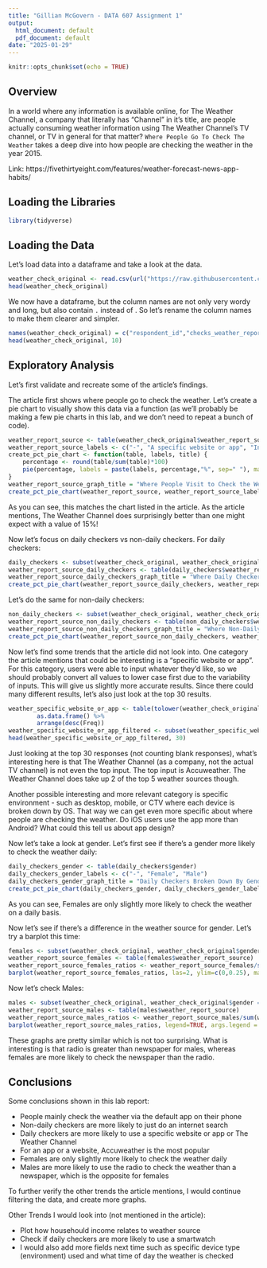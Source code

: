 ```yaml
---
title: "Gillian McGovern - DATA 607 Assignment 1"
output:
  html_document: default
  pdf_document: default
date: "2025-01-29"
---
```


```r
knitr::opts_chunk$set(echo = TRUE)
```

## Overview

In a world where any information is available online, for The Weather Channel, a company that literally has "Channel" in it's title, are people actually consuming weather information using The Weather Channel's TV channel, or TV in general for that matter? `Where People Go To Check The Weather` takes a deep dive into how people are checking the weather in the year 2015.

Link: https://fivethirtyeight.com/features/weather-forecast-news-app-habits/

## Loading the Libraries

```r
library(tidyverse)
```


## Loading the Data

Let's load data into a dataframe and take a look at the data.

```r
weather_check_original <- read.csv(url("https://raw.githubusercontent.com/fivethirtyeight/data/fcf572c4fba05a42f1f34f415bd5e6dc389efd68/weather-check/weather-check.csv"))
head(weather_check_original)
```

We now have a dataframe, but the column names are not only very wordy and long, but also contain `.` instead of ` `. So let's rename the column names to make them clearer and simpler.

```r
names(weather_check_original) = c("respondent_id","checks_weather_report_daily","weather_report_source","specific_website_or_app","likelihood_to_use_smartwatch","age","gender","total_household_income_from_previous_year","us_region")
head(weather_check_original, 10)
```

## Exploratory Analysis

Let's first validate and recreate some of the article's findings.

The article first shows where people go to check the weather. Let's create a pie chart to visually show this data via a function (as we'll probably be making a few pie charts in this lab, and we don't need to repeat a bunch of code).

```r
weather_report_source <- table(weather_check_original$weather_report_source)
weather_report_source_labels <- c("-", "A specific website or app", "Internet search", "Local TV News", "Newsletter", "Newspaper", "Radio weather", "The default weather app on your phone", "The Weather Channel")
create_pct_pie_chart <- function(table, labels, title) {
    percentage <- round(table/sum(table)*100)
    pie(percentage, labels = paste(labels, percentage,"%", sep=" "), main = title) # include the % value in the label
}
weather_report_source_graph_title = "Where People Visit to Check the Weather"
create_pct_pie_chart(weather_report_source, weather_report_source_labels, weather_report_source_graph_title)
```

As you can see, this matches the chart listed in the article. As the article mentions, The Weather Channel does surprisingly better than one might expect with a value of 15%!

Now let's focus on daily checkers vs non-daily checkers. For daily checkers:

```r
daily_checkers <- subset(weather_check_original, weather_check_original$checks_weather_report_daily == "Yes")
weather_report_source_daily_checkers <- table(daily_checkers$weather_report_source)
weather_report_source_daily_checkers_graph_title = "Where Daily Checkers Visit to Check the Weather"
create_pct_pie_chart(weather_report_source_daily_checkers, weather_report_source_labels, weather_report_source_daily_checkers_graph_title)
```
Let's do the same for non-daily checkers:

```r
non_daily_checkers <- subset(weather_check_original, weather_check_original$checks_weather_report_daily == "No")
weather_report_source_non_daily_checkers <- table(non_daily_checkers$weather_report_source)
weather_report_source_non_daily_checkers_graph_title = "Where Non-Daily Checkers Visit to Check the Weather"
create_pct_pie_chart(weather_report_source_non_daily_checkers, weather_report_source_labels, weather_report_source_non_daily_checkers_graph_title)
```

Now let's find some trends that the article did not look into. One category the article mentions that could be interesting is a "specific website or app". For this category, users were able to input whatever they'd like, so we should probably convert all values to lower case first due to the variability of inputs. This will give us slightly more accurate results. Since there could many different results, let's also just look at the top 30 results.

```r
weather_specific_website_or_app <- table(tolower(weather_check_original$specific_website_or_app)) %>% 
        as.data.frame() %>% 
        arrange(desc(Freq))
weather_specific_website_or_app_filtered <- subset(weather_specific_website_or_app, weather_specific_website_or_app$Var1 != "-") # skip blank responses
head(weather_specific_website_or_app_filtered, 30)
```
Just looking at the top 30 responses (not counting blank responses), what's interesting here is that The Weather Channel (as a company, not the actual TV channel) is not even the top input. The top input is Accuweather. The Weather Channel does take up 2 of the top 5 weather sources though.

Another possible interesting and more relevant category is specific environment - such as desktop, mobile, or CTV where each device is broken down by OS. That way we can get even more specific about where people are checking the weather. Do iOS users use the app more than Android? What could this tell us about app design?

Now let's take a look at gender. Let's first see if there's a gender more likely to check the weather daily:

```r
daily_checkers_gender <- table(daily_checkers$gender)
daily_checkers_gender_labels <- c("-", "Female", "Male")
daily_checkers_gender_graph_title = "Daily Checkers Broken Down By Gender"
create_pct_pie_chart(daily_checkers_gender, daily_checkers_gender_labels, daily_checkers_gender_graph_title)
```

As you can see, Females are only slightly more likely to check the weather on a daily basis.

Now let's see if there's a difference in the weather source for gender. Let's try a barplot this time:

```r
females <- subset(weather_check_original, weather_check_original$gender == "Female")
weather_report_source_females <- table(females$weather_report_source)
weather_report_source_females_ratios <- weather_report_source_females/sum(weather_report_source_females)
barplot(weather_report_source_females_ratios, las=2, ylim=c(0,0.25), main = "Where Females Visit to Check the Weather")
```

Now let's check Males:

```r
males <- subset(weather_check_original, weather_check_original$gender == "Male")
weather_report_source_males <- table(males$weather_report_source)
weather_report_source_males_ratios <- weather_report_source_males/sum(weather_report_source_males)
barplot(weather_report_source_males_ratios, legend=TRUE, args.legend = list(x = 9, y = -1.9, horiz=T), las=2, ylim=c(0,0.25), main = "Where Males Visit to Check the Weather")
```

These graphs are pretty similar which is not too surprising. What is interesting is that radio is greater than newspaper for males, whereas females are more likely to check the newspaper than the radio.

## Conclusions

Some conclusions shown in this lab report:

* People mainly check the weather via the default app on their phone
* Non-daily checkers are more likely to just do an internet search
* Daily checkers are more likely to use a specific website or app or The Weather Channel
* For an app or a website, Accuweather is the most popular
* Females are only slightly more likely to check the weather daily
* Males are more likely to use the radio to check the weather than a newspaper, which is the opposite for females

To further verify the other trends the article mentions, I would continue filtering the data, and create more graphs.

Other Trends I would look into (not mentioned in the article):

* Plot how househould income relates to weather source
* Check if daily checkers are more likely to use a smartwatch
* I would also add more fields next time such as specific device type (environment) used and what time of day the weather is checked




